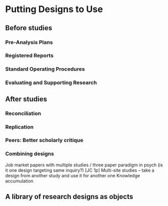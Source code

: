 # Putting Designs to Use

## Before studies

### Pre-Analysis Plans

### Registered Reports

### Standard Operating Procedures

### Evaluating and Supporting Research

## After studies

### Reconciliation

### Replication

### Peers: Better scholarly critique

### Combining designs


Job market papers with multiple studies / three paper paradigm in psych (is it one design targeting same inquiry?) [JC 1p]
Multi-site studies – take a design from another study and use it for another one
Knowledge accumulation


## A library of research designs as objects

